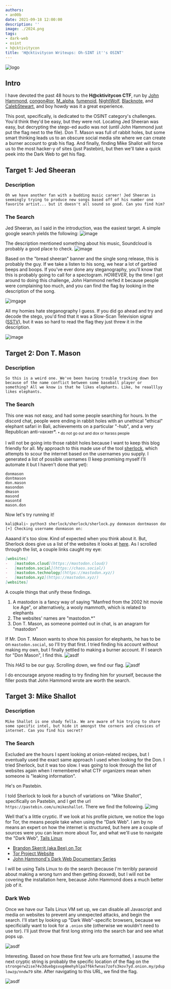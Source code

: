 ```yaml
---
authors:
- an00b
date: 2021-09-18 12:00:00
description: ''
image: ./2024.png
tags:
- dark-web
- osint
- h@cktivitycon
title: 'H@cktivitycon Writeups: Oh-SINT it''s OSINT'
---
```


![logo](https://an00brektn.github.io/img/h@cktivity2021/Pasted%20image%2020210918214829.png)

## Intro
I have devoted the past 48 hours to the **H@cktivitycon CTF**, run by [John Hammond](https://www.youtube.com/channel/UCVeW9qkBjo3zosnqUbG7CFw), [congon4tor](https://twitter.com/congon4tor?lang=en), [M_alpha](https://twitter.com/M_alphaaa), [fumenoid](https://twitter.com/fumenoid?lang=en), [NightWolf](https://twitter.com/nightwolf780), [Blacknote](https://twitter.com/BlacknoteSec), and [CalebStewart](https://twitter.com/calebjstewart), and boy howdy was it a great experience.

This post, specifically, is dedicated to the OSINT category's challenges. You'd think they'd be easy, but they were not. Locating Jed Sheeran was easy, but decrypting the stego-ed audio was not (until John Hammond just put the flag next to the file). Don T. Mason was full of rabbit holes, but some smart thinking leads us to an obscure social media site where we can create a burner account to grab his flag. And finally, finding Mike Shallot will force us to the most hacker-y of sites (just Pastebin), but then we'll take a quick peek into the Dark Web to get his flag.

## Target 1: Jed Sheeran
### Description
`Oh we have another fan with a budding music career! Jed Sheeran is seemingly trying to produce new songs based off of his number one favorite artist... but it doesn't all sound so good. Can you find him?`

### The Search
Jed Sheeran, as I said in the introduction, was the easiest target. A simple google search yields the following:
![image](https://an00brektn.github.io/img/h@cktivity2021/Pasted%20image%2020210918184736.png)

The description mentioned something about his music, Soundcloud is probably a good place to check.
![image](https://an00brektn.github.io/img/h@cktivity2021/Pasted%20image%2020210918184900.png)

Based on the "bread sheeran" banner and the single song release, this is probably the guy. If we take a listen to his song, we hear a lot of garbled beeps and boops. If you've ever done any steganography, you'll know that this is probably going to call for a spectogram. *HOWEVER*, by the time I got around to doing this challenge, John Hammond nerfed it because people were complaining too much, and you can find the flag by looking in the description of the song.

![imgage](https://an00brektn.github.io/img/h@cktivity2021/Pasted%20image%2020210918185148.png)

All my homies hate steganography I guess. If you did go ahead and try and decode the stego, you'd find that it was a Slow-Scan Television signal ([SSTV](https://www.sigidwiki.com/wiki/Slow-Scan_Television_(SSTV))), but it was so hard to read the flag they just threw it in the description.

![image](https://an00brektn.github.io/img/h@cktivity2021/Pasted%20image%2020210918210724.png)

## Target 2: Don T. Mason
### Description
`So this is a weird one. We've been having trouble tracking down Don because of the name conflict between some baseball player or something? All we know is that he likes elephants. Like, he reaalllyy likes elephants.`

### The Search
This one was not easy, and had some people searching for hours. In the discord chat, people were ending in rabbit holes with an unethical "ethical" elephant safari in Bali, achievements on a particular "-hub", and a very Republican anti-vaxxer\*.
<sub>\* do not go out and dox or harass people</sub>

I will not be going into those rabbit holes because I want to keep this blog friendly for all. My approach to this made use of the tool [sherlock](https://github.com/sherlock-project/sherlock), which attempts to scour the internet based on the usernames you supply. I generated a list of possible usernames (I keep promising myself I'll automate it but I haven't done that yet):
```text
donmason
dontmason
don.mason
masondon
dmason
masond
masontd
mason.don
```

Now let's try running it!
```bash
kali@kali~ python3 sherlock/sherlock/sherlock.py donmason dontmason don.mason masondon dmason masond masontd mason.don
[+] Checking username donmason on:
```

Aaaand it's too slow. Kind of expected when you think about it. But, Sherlock does give us a list of the websites it looks at [here](https://github.com/sherlock-project/sherlock/blob/master/sites.md). As I scrolled through the list, a couple links caught my eye:

```markdown
[websites]
-   [mastodon.cloud](https://mastodon.cloud/)
-   [mastodon.social](https://chaos.social/)
-   [mastodon.technology](https://mastodon.xyz/)
-   [mastodon.xyz](https://mastodon.xyz/)
[websites]
```

A couple things that unify these findings.
1. A mastodon is a fancy way of saying "Manfred from the 2002 hit movie Ice Age", or alternatively, a wooly mammoth, which is related to elephants
2. The websites' names are "mastodon.\*"
3. Don T. Mason, as someone pointed out in chat, is an anagram for "mastodon"

If Mr. Don T. Mason wants to show his passion for elephants, he has to be on `mastodon.social`, so I'll try that first. I tried finding his account without making my own, but I finally settled to making a burner account. If I search for "Don Mason", I find this.
![asdf](https://an00brektn.github.io/img/h@cktivity2021/Pasted%20image%2020210918191115.png)

This *HAS* to be our guy. Scrolling down, we find our flag.
![asdf](https://an00brektn.github.io/img/h@cktivity2021/Pasted%20image%2020210918191400.png)

I do encourage anyone reading to try finding him for yourself, because the filler posts that John Hammond wrote are worth the search.

## Target 3: Mike Shallot

### Description
`Mike Shallot is one shady fella. We are aware of him trying to share some specific intel, but hide it amongst the corners and crevices of internet. Can you find his secret?`

### The Search
Excluded are the hours I spent looking at onion-related recipes, but I eventually used the exact same approach I used when looking for the Don. I tried Sherlock, but it was too slow. I was going to look through the list of websites again when I remembered what CTF organizers mean when someone is "leaking information".

He's on Pastebin. 

I told Sherlock to look for a bunch of variations on "Mike Shallot", specifically on Pastebin, and I get the url `https://pastebin.com/u/mikeshallot`. There we find the following.
![img](https://an00brektn.github.io/img/h@cktivity2021/Pasted%20image%2020210918191839.png)

Well that's a little cryptic. If we look at his profile picture, we notice the logo for Tor, the means people take when using the "Dark Web". I am by no means an expert on how the internet is structured, but here are a couple of sources were you can learn more about Tor, and what we'll use to navigate the "Dark Web", [Tails Linux](https://tails.boum.org/)

- [Brandon Skerrit (aka Bee) on Tor](https://skerritt.blog/how-does-tor-really-work/)
- [Tor Project Website](https://www.torproject.org/)
- [John Hammond's Dark Web Documentary Series](https://youtube.com/playlist?list=PL1H1sBF1VAKU8aP5FC-makTTBknb1EWYC)

I will be using Tails Linux to do the search (because I'm terribly paranoid about making a wrong turn and then getting doxxed), but I will not be covering the installation here, because John Hammond does a much better job of it. 

### Dark Web
 Once we have our Tails Linux VM set up, we can disable all Javascript and media on websites to prevent any unexpected attacks, and begin the search. I'll start by looking up "Dark Web"-specific browsers, because we specificially want to look for a `.onion` site (otherwise we wouldn't need to use tor). I'll just throw that first long string into the search bar and see what pops up.

![asdf](https://an00brektn.github.io/img/h@cktivity2021/Pasted%20image%2020210918213314.png)

 Interesting. Based on how these first few urls are formatted, I assume the next cryptic string is probably the specific location of the flag on the `strongerw2ise74v3duebgsvug4mehyhlpa7f6kfwnas7zofs3kov7yd.onion.my/pduplowzp/nndw79` site. After navigating to this URL, we find the flag.
 
 ![asdf](https://an00brektn.github.io/img/h@cktivity2021/Pasted%20image%2020210918213616.png)